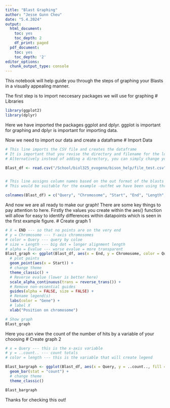 ---
title: "Blast Graphing"
author: "Jesse Gunn Cheu"
date: "5.4.2024"
output:
  html_document:
    toc: yes
    toc_depth: 2
    df_print: paged
  pdf_document:
    toc: yes
    toc_depth: '2'
editor_options:
  chunk_output_type: console
---

This notebook will help guide you through the steps of graphing your 
Blasts in a visually appealing manner.

The first step is to import neccesary packages we will use for graphing
# Libraries
```{r}
library(ggplot2)
library(dplyr)
```
Here we have imported the packages ggplot and dplyr. ggplot is 
important for graphing and dplyr is important for importing data.


Now we need to import our data and create a dataframe
# Import Data
```{r}
# This line imports the CSV file and creates the dataframe
# It is important that you revise the directory and filename for the location of your file
# Alternatively instead of adding a directory, you can simply change your working directory

Blast_df <- read.csv("/School/biol325_evogeno/bison_help/file_test.csv", header = FALSE)


# This line assigns column names based on the out format of the blasts
# This would be suitable for the example -outfmt we have been using throughout this guide

colnames(Blast_df) = c("Query", "Chromosome", "Start", "End", "Length", "Evalue")
```

And now we are all ready to make our graph!
There are some key things to pay attention to here.
Firstly the values you create within the aes() function will
allow for easy to identify differences within datapoints which is seen
in the first example figure.
# Create graph 1
```{r}
# X = END --- so that no points are on the very end
# y = Chromosome --- Y-axis chromosomes
# color = Query --- query by coloe
# size = Length --- big dot = longer alignment length
# alpha = Evalue --- worse evalue = more transparent
Blast_graph <- ggplot(Blast_df, aes(x = End, y = Chromosome, color = Query, size = Length, alpha = Evalue)) +
  # plot points
  geom_point(aes(x = Start)) +
  # change theme
  theme_classic() +
  # Reverse evalue (lower is better here)
  scale_alpha_continuous(trans = reverse_trans()) +
  # Remove non-essential guides
  guides(alpha = FALSE, size = FALSE) +
  # Rename legend(s)
  labs(color = "Gene") +
  # label X
  xlab("Position on chromosome")

# Show graph
Blast_graph
```

Here you can view the count of the number of hits by
a variable of your choosing
# Create graph 2
```{r}
# x = Query --- this is the x-axis variable
# y = ..count.. --- count totals
# color = length --- this is the variable that will create legend

Blast_bargraph <- ggplot(Blast_df, aes(x = Query, y = ..count.., fill = Chromosome)) +
  geom_bar(stat = "count") +
  # change theme
  theme_classic()

Blast_bargraph
```

Thanks for checking this out!